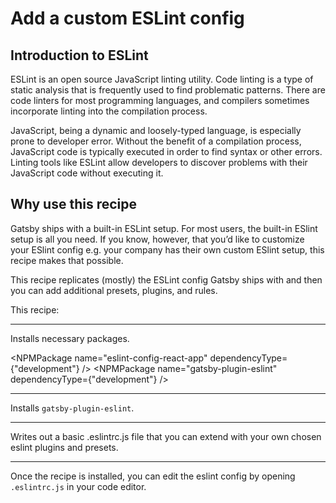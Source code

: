 # Add a custom ESLint config

## Introduction to ESLint

ESLint is an open source JavaScript linting utility. Code linting is a type of
static analysis that is frequently used to find problematic patterns. There are
code linters for most programming languages, and compilers sometimes
incorporate linting into the compilation process.

JavaScript, being a dynamic and loosely-typed language, is especially prone to
developer error. Without the benefit of a compilation process, JavaScript code
is typically executed in order to find syntax or other errors. Linting tools
like ESLint allow developers to discover problems with their JavaScript code
without executing it.

## Why use this recipe

Gatsby ships with a built-in ESLint setup. For most users,
the built-in ESlint setup is all you need. If you know, however, that you’d like
to customize your ESlint config e.g. your company has their own custom ESlint
setup, this recipe makes that possible.

This recipe replicates (mostly) the ESLint config Gatsby ships with and then you can
add additional presets, plugins, and rules.

This recipe:

---

Installs necessary packages.

<NPMPackage name="eslint-config-react-app" dependencyType={"development"} />
<NPMPackage name="gatsby-plugin-eslint" dependencyType={"development"} />

---

Installs `gatsby-plugin-eslint`.

<GatsbyPlugin name="gatsby-plugin-eslint" />

---

Writes out a basic .eslintrc.js file that you can extend with your own chosen
eslint plugins and presets.

<File
  path=".eslintrc.js"
  content="https://gist.githubusercontent.com/KyleAMathews/5c4cfa4f58cc2707094f3ae5048e72f6/raw/5a57b14ccc957c8d21c4c6b2f10bba9d179254a1/.estlintrc.js"
/>

---

Once the recipe is installed, you can edit the eslint config by opening
`.eslintrc.js` in your code editor.
